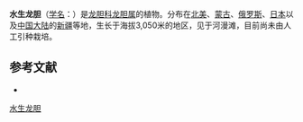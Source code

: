 {{Speciesbox
| name = 水生龙胆
| status = 
| status_system = 
| image =
| genus = Gentiana
| species = aquatica
| authority = L.
}}

'''水生龙胆'''（[[学名|学名]]：{{lang|la|''Gentiana aquatica''}}）是[[龙胆科|龙胆科]][[龙胆属|龙胆属]]的植物。分布在[[北美|北美]]、[[蒙古|蒙古]]、[[俄罗斯|俄罗斯]]、[[日本|日本]]以及[[中国大陆|中国大陆]]的[[新疆|新疆]]等地，生长于海拔3,050米的地区，见于河漫滩，目前尚未由人工引种栽培。

== 参考文献 ==
<div class="references-small">
* {{cite web| url =http://www.bioinfo.cn/db05/KmzwSpecies.php?action=view&id=9486| title =水生龙胆| work =《中国高等植物数据库全库》| publisher =中国科学院微生物研究所| author =昆明植物研究所| accessdate =2009-02-24| deadurl =yes| archiveurl =https://web.archive.org/web/20160305035437/http://www.bioinfo.cn/db05/KmzwSpecies.php?action=view&id=9486| archivedate =2016-03-05}}
</div>
{{Taxonbar|from=Q11130331}}

[[Category:龙胆属|水生龙胆]]


{{植物小作品}}